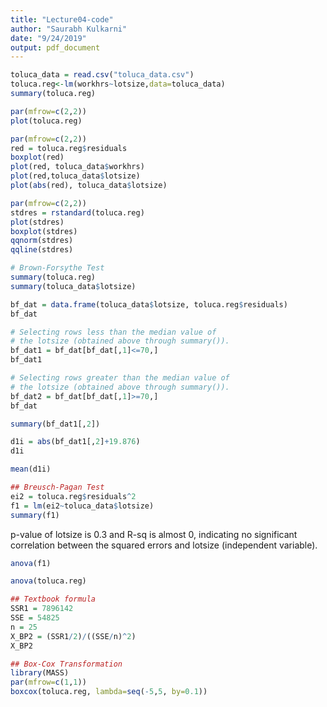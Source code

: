 ```yaml
---
title: "Lecture04-code"
author: "Saurabh Kulkarni"
date: "9/24/2019"
output: pdf_document
---
```


```r
toluca_data = read.csv("toluca_data.csv")
toluca.reg<-lm(workhrs~lotsize,data=toluca_data)
summary(toluca.reg)
```


```r
par(mfrow=c(2,2))
plot(toluca.reg)

```


```r
par(mfrow=c(2,2))
red = toluca.reg$residuals
boxplot(red)
plot(red, toluca_data$workhrs)
plot(red,toluca_data$lotsize)
plot(abs(red), toluca_data$lotsize)
```


```r
par(mfrow=c(2,2))
stdres = rstandard(toluca.reg)
plot(stdres)
boxplot(stdres)
qqnorm(stdres)
qqline(stdres)
```


```r
# Brown-Forsythe Test
summary(toluca.reg)
summary(toluca_data$lotsize)
```


```r
bf_dat = data.frame(toluca_data$lotsize, toluca.reg$residuals)
bf_dat
```


```r
# Selecting rows less than the median value of 
# the lotsize (obtained above through summary()).
bf_dat1 = bf_dat[bf_dat[,1]<=70,]
bf_dat1
```


```r
# Selecting rows greater than the median value of 
# the lotsize (obtained above through summary()).
bf_dat2 = bf_dat[bf_dat[,1]>=70,]
bf_dat
```


```r
summary(bf_dat1[,2])
```

```r
d1i = abs(bf_dat1[,2]+19.876)
d1i
```


```r
mean(d1i)
```


```r
## Breusch-Pagan Test
ei2 = toluca.reg$residuals^2
f1 = lm(ei2~toluca_data$lotsize)
summary(f1)

```
p-value of lotsize is 0.3 and R-sq is almost 0, indicating no significant correlation between the squared errors and lotsize (independent variable).

```r
anova(f1)
```


```r
anova(toluca.reg)
```

```r
## Textbook formula
SSR1 = 7896142
SSE = 54825
n = 25
X_BP2 = (SSR1/2)/((SSE/n)^2)
X_BP2
```


```r
## Box-Cox Transformation
library(MASS)
par(mfrow=c(1,1))
boxcox(toluca.reg, lambda=seq(-5,5, by=0.1))

```


```r
```


```r
```


```r
```

